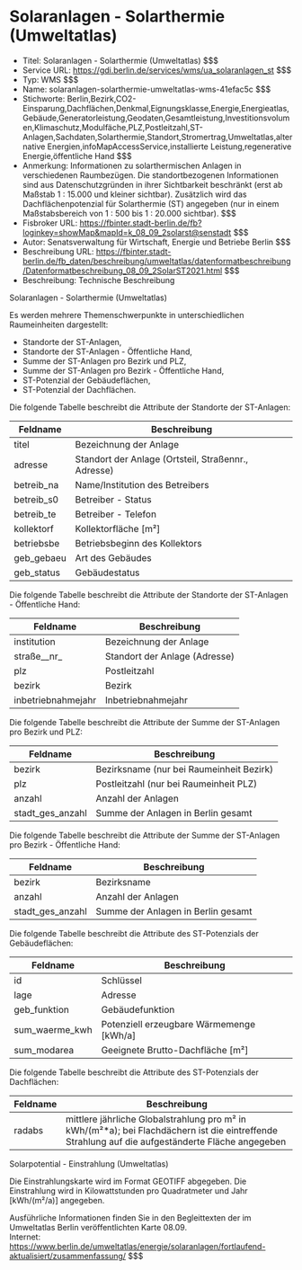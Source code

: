 # Solaranlagen - Solarthermie (Umweltatlas)
- Titel: Solaranlagen - Solarthermie (Umweltatlas) $$$
- Service URL: https://gdi.berlin.de/services/wms/ua_solaranlagen_st $$$
- Typ: WMS $$$
- Name: solaranlagen-solarthermie-umweltatlas-wms-41efac5c $$$
- Stichworte: Berlin,Bezirk,CO2-Einsparung,Dachflächen,Denkmal,Eignungsklasse,Energie,Energieatlas,Gebäude,Generatorleistung,Geodaten,Gesamtleistung,Investitionsvolumen,Klimaschutz,Modulfäche,PLZ,Postleitzahl,ST-Anlagen,Sachdaten,Solarthermie,Standort,Stromertrag,Umweltatlas,alternative Energien,infoMapAccessService,installierte Leistung,regenerative Energie,öffentliche Hand $$$
- Anmerkung: Informationen zu solarthermischen Anlagen in verschiedenen Raumbezügen. Die standortbezogenen Informationen sind aus Datenschutzgründen in ihrer Sichtbarkeit beschränkt (erst ab Maßstab 1 : 15.000 und kleiner sichtbar). Zusätzlich wird das Dachflächenpotenzial für Solarthermie (ST) angegeben (nur in einem Maßstabsbereich von 1 : 500  bis 1 : 20.000 sichtbar). $$$
- Fisbroker URL: https://fbinter.stadt-berlin.de/fb?loginkey=showMap&mapId=k_08_09_2solarst@senstadt $$$
- Autor: Senatsverwaltung für Wirtschaft, Energie und Betriebe Berlin $$$
- Beschreibung URL: https://fbinter.stadt-berlin.de/fb_daten/beschreibung/umweltatlas/datenformatbeschreibung/Datenformatbeschreibung_08_09_2SolarST2021.html $$$
- Beschreibung: Technische Beschreibung 

Solaranlagen - Solarthermie (Umweltatlas)

Es werden mehrere Themenschwerpunkte in unterschiedlichen Raumeinheiten dargestellt:

* Standorte der ST-Anlagen,
* Standorte der ST-Anlagen - Öffentliche Hand,
* Summe der ST-Anlagen pro Bezirk und PLZ,
* Summe der ST-Anlagen pro Bezirk - Öffentliche Hand,
* ST-Potenzial der Gebäudeflächen,
* ST-Potenzial der Dachflächen.

Die folgende Tabelle beschreibt die Attribute der Standorte der ST-Anlagen:

| **Feldname** | **Beschreibung**                                    |
| ------------ | --------------------------------------------------- |
| titel        | Bezeichnung der Anlage                              |
| adresse      | Standort der Anlage (Ortsteil, Straßennr., Adresse) |
| betreib\_na  | Name/Institution des Betreibers                     |
| betreib\_s0  | Betreiber - Status                                  |
| betreib\_te  | Betreiber - Telefon                                 |
| kollektorf   | Kollektorfläche \[m²\]                              |
| betriebsbe   | Betriebsbeginn des Kollektors                       |
| geb\_gebaeu  | Art des Gebäudes                                    |
| geb\_status  | Gebäudestatus                                       |

Die folgende Tabelle beschreibt die Attribute der Standorte der ST-Anlagen - Öffentliche Hand:

| **Feldname**       | **Beschreibung**              |
| ------------------ | ----------------------------- |
| institution        | Bezeichnung der Anlage        |
| straße\_\_nr\_     | Standort der Anlage (Adresse) |
| plz                | Postleitzahl                  |
| bezirk             | Bezirk                        |
| inbetriebnahmejahr | Inbetriebnahmejahr            |

Die folgende Tabelle beschreibt die Attribute der  Summe der ST-Anlagen pro Bezirk und PLZ:

| **Feldname**       | **Beschreibung**                         |
| ------------------ | ---------------------------------------- |
| bezirk             | Bezirksname (nur bei Raumeinheit Bezirk) |
| plz                | Postleitzahl (nur bei Raumeinheit PLZ)   |
| anzahl             | Anzahl der Anlagen                       |
| stadt\_ges\_anzahl | Summe der Anlagen in Berlin gesamt       |

Die folgende Tabelle beschreibt die Attribute der  Summe der ST-Anlagen pro Bezirk - Öffentliche Hand:

| **Feldname**       | **Beschreibung**                   |
| ------------------ | ---------------------------------- |
| bezirk             | Bezirksname                        |
| anzahl             | Anzahl der Anlagen                 |
| stadt\_ges\_anzahl | Summe der Anlagen in Berlin gesamt |

Die folgende Tabelle beschreibt die Attribute des ST-Potenzials der Gebäudeflächen:

| **Feldname**     | **Beschreibung**                           |
| ---------------- | ------------------------------------------ |
| id               | Schlüssel                                  |
| lage             | Adresse                                    |
| geb\_funktion    | Gebäudefunktion                            |
| sum\_waerme\_kwh | Potenziell erzeugbare Wärmemenge \[kWh/a\] |
| sum\_modarea     | Geeignete Brutto-Dachfläche \[m²\]         |

Die folgende Tabelle beschreibt die Attribute des ST-Potenzials der Dachflächen:

| **Feldname** | **Beschreibung**                                                                                                                                  |
| ------------ | ------------------------------------------------------------------------------------------------------------------------------------------------- |
| radabs       | mittlere jährliche Globalstrahlung pro m² in kWh/(m²\*a); bei Flachdächern ist die eintreffende Strahlung auf die aufgeständerte Fläche angegeben |

Solarpotential - Einstrahlung (Umweltatlas)

Die Einstrahlungskarte wird im Format GEOTIFF abgegeben. Die Einstrahlung wird in Kilowattstunden pro Quadratmeter und Jahr \[kWh/(m²/a)\] angegeben.

Ausführliche Informationen finden Sie in den Begleittexten der im Umweltatlas Berlin veröffentlichten Karte 08.09.  
Internet: https://www.berlin.de/umweltatlas/energie/solaranlagen/fortlaufend-aktualisiert/zusammenfassung/ $$$
